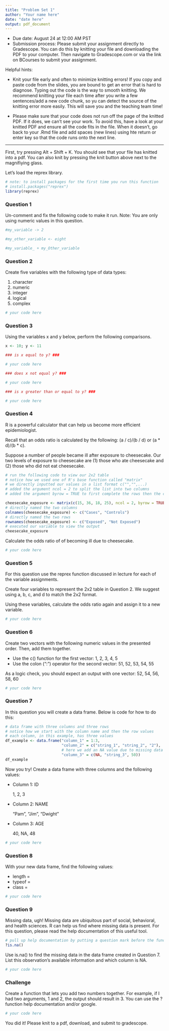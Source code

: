```yaml
---
title: "Problem Set 1"
author: "Your name here"
date: "date here"
output: pdf_document
---
```


* Due date: August 24 at 12:00 AM PST
* Submission process: Please submit your assignment directly to Gradescope. You can do this by knitting your file and downloading the PDF to your computer. Then navigate to Gradescope.com or via the link on BCourses to submit your assignment. 

Helpful hints:

- Knit your file early and often to minimize knitting errors! If you copy and paste code from the slides, you are bound to get an error that is hard to diagnose. Typing out the code is the way to smooth knitting. We recommend knitting your file each time after you write a few sentences/add a new code chunk, so yu can detect the source of the knitting error more easily. This will save you and the teaching team time!

- Please make sure that your code does not run off the page of the knitted PDF. If it does, we can't see your work. To avoid this, have a look at your knitted PDF and ensure all the code fits in the file. When it doesn't, go back to your .Rmd file and add spaces (new lines) using hte return or enter key so that the code runs onto the next line.

--------------------------------------------------------------------------------
\newpage 

First, try pressing Alt + Shift + K. You should see that your file has knitted into a pdf. You can also knit by pressing the knit button above next to the magnifiying glass.

Let's load the reprex library.

```r
# note: to install packages for the first time you run this function
# install.packages("reprex")
library(reprex)
```

### Question 1

Un-comment and fix the following code to make it run. Note: You are only using numeric values in this question.

```r
#my_variable -> 2

#my_other_variable <- eight

#my_variable_ + my_Other_variable
```

\newpage

### Question 2

Create five variables with the following type of data types:

  1. character
  2. numeric
  3. integer
  4. logical
  5. complex
  
```r
# your code here
```

\newpage

### Question 3

Using the variables x and y below, perform the following comparisons.

```r
x <- 10; y <- 11

### is x equal to y? ###

# your code here

### does x not equal y? ###

# your code here

### is x greater than or equal to y? ###

# your code here

```


\newpage

### Question 4

R is a powerful calculator that can help us become more efficient epidemiologist. 

Recall that an odds ratio is calculated by the following: (a / c)/(b / d) or (a * d)/(b * c). 

Suppose a number of people became ill after exposure to cheesecake. Our two levels of exposure to cheesecake are (1) those who ate cheesecake and (2) those who did not eat cheesecake. 

```r
# run the following code to view our 2x2 table
# notice how we used one of R's base function called "matrix"
# we directly inputted our values in a list format c("","",...) 
# added the argument ncol = 2 to split the list into two columns
# added the argument byrow = TRUE to first complete the rows then the columns

cheesecake_exposure <- matrix(c(15, 36, 18, 25), ncol = 2, byrow = TRUE)
# directly named the two columns
colnames(cheesecake_exposure) <- c("Cases", "Controls")
# directly named the two rows
rownames(cheesecake_exposure) <- c("Exposed", "Not Exposed")
# executed our variable to view the output
cheesecake_exposure
```

Calculate the odds ratio of of becoming ill due to cheesecake.

```r
# your code here
```

\newpage

### Question 5

For this question use the reprex function discussed in lecture for each of the variable assignments.

Create four variables to represent the 2x2 table in Question 2. We suggest using a, b, c, and d to match the 2x2 format.

Using these variables, calculate the odds ratio again and assign it to a new variable.

```r
# your code here
```

\newpage

### Question 6

Create two vectors with the following numeric values in the presented order. Then, add them together. 

- Use the c() function for the first vector: 1, 2, 3, 4, 5
- Use the colon (":") operator for the second vector: 51, 52, 53, 54, 55

As a logic check, you should expect an output with one vector: 52, 54, 56, 58, 60

```r
# your code here
```

\newpage

### Question 7

In this question you will create a data frame. Below is code for how to do this:

```r
# data frame with three columns and three rows
# notice how we start with the column name and then the row values
# each column, in this example, has three values
df_example <- data.frame("column_1" = 1:3, 
                         "column_2" = c("string_1", "string_2", "2"), 
                         # here we add an NA value due to missing data
                         "column_3" = c(NA, "string_3", 50))
df_example
```


Now you try! Create a data frame with three columns and the following values:

- Column 1: ID

  1, 2, 3
  
- Column 2: NAME

  "Pam", "Jim", "Dwight"
  
- Column 3: AGE

  40, NA, 48

```r
# your code here
```

\newpage

### Question 8

With your new data frame, find the following values:

- length = 
- typeof = 
- class = 
  
```r
# your code here
```

\newpage

###  Question 9

Missing data, ugh! Missing data are ubiquitous part of social, behavioral, and health sciences. R can help us find where missing data is present. For this question, please read the help documentation of this useful tool.

```r
# pull up help documentation by putting a question mark before the function name
?is.na()
```

Use is.na() to find the missing data in the data frame created in Question 7. List this observation's available information and which column is NA.

```r
# your code here
```

\newpage

### Challenge

Create a function that lets you add two numbers together. For example, if I had two arguments, 1 and 2, the output should result in 3. You can use the ?function help documentation and/or google. 

```r
# your code here
```

You did it! Please knit to a pdf, download, and submit to gradescope. 
